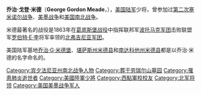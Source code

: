{{Unreferenced|time=2019-12-10T08:01:19+00:00}}
{{noteTA
|1=zh-cn:乔治;zh-tw:喬治;zh-hk:佐治;
|2=zh-tw:維吉尼亞; zh-hk:維珍尼亞; zh-cn:弗吉尼亚;
}}
{{Infobox military person
|name= 乔治·戈登·米德<br/>George Gordon Meade
|born= {{birth date|1815|12|31}}
|died= {{death date and age|1872|11|6|1815|12|31}}
|placeofbirth={{ESP}}[[加的斯|加的斯]]
|placeofdeath={{USA}}[[宾夕法尼亚州|宾夕法尼亚州]][[费城_(宾夕法尼亚州)|费城]]
|placeofburial=
|placeofburial_label= 
|image=[[File:George_G._Meade_Standing.jpg|200px]]
|caption=
|nickname= 老鱷龜（Old Snapping Turtle）
|allegiance= {{USA}}
|branch= [[美国陆军|美国陆军]]
|serviceyears=1835年-1836年<br/>1842年-1872年
|rank= [[File:US-O8_insignia.svg|30px]] [[少將|少將]]
|commands=[[波托马克军团|波托马克军团]]
|unit=
|battles=[[第二次塞米诺尔战争|第二次塞米诺尔战争]]<br/>[[美墨战争|美墨战争]]<br/>[[美国南北战争|美国南北战争]]
*[[北弗吉尼亚战役|北弗吉尼亚战役]]
*[[安蒂特姆战役|安蒂特姆战役]]
*[[弗雷德里克斯堡战役|弗雷德里克斯堡战役]]
*[[钱瑟勒斯维尔战役|钱瑟勒斯维尔战役]]
*[[葛底斯堡战役|葛底斯堡战役]]
*[[布里斯托战役|布里斯托战役]]
*[[迈恩伦战役|迈恩伦战役]]
*[[欧弗兰战役|欧弗兰战役]]
*[[彼得斯堡围攻战|彼得斯堡围攻战]]
*[[阿波马托克斯战役|阿波马托克斯战役]]
|awards=
|laterwork=
}}
'''乔治·戈登·米德'''（'''George Gordon Meade'''，{{bd|1815年|12月31日|1872年|11月6日}}），[[美国陆军|美国陆军]]少将，曾参加过[[第二次塞米诺尔战争|第二次塞米诺尔战争]]、[[美墨战争|美墨战争]]和[[美国南北战争|美国南北战争]]。

米德最著名的战役是1863年在[[葛底斯堡战役|葛底斯堡战役]]中指挥联邦军[[波托马克军团|波托马克军团]]击败联盟军[[罗伯特·E·李|罗伯特·E·李]]将军率领的[[北弗吉尼亚军团|北弗吉尼亚军团]]。

美国陆军基地[[乔治·G·米德堡|乔治·G·米德堡]]、[[堪萨斯州|堪萨斯州]][[米德县_(堪萨斯州)|米德县]]和[[南达科他州|南达科他州]][[米德县_(南达科他州)|米德县]]都是以乔治·米德的名字命名的。

{{Authority control}}
{{DEFAULTSORT:Meade, George Gordon}}
{{美國軍事人物小作品}}

[[Category:宾夕法尼亚州南北战争人物|Category:宾夕法尼亚州南北战争人物]]
[[Category:葬于劳瑞尔山墓园|Category:葬于劳瑞尔山墓园]]
[[Category:罹患肺炎逝世者|Category:罹患肺炎逝世者]]
[[Category:美國陸軍少將|Category:美國陸軍少將]]
[[Category:西點軍校校友|Category:西點軍校校友]]
[[Category:北军将领|Category:北军将领]]
[[Category:美国美墨战争军人|Category:美国美墨战争军人]]